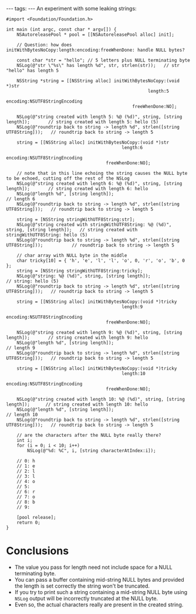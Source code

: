 ---
tags:
---
An experiment with some leaking strings:

<pre>#import <Foundation/Foundation.h>

int main (int argc, const char * argv[]) {
    NSAutoreleasePool * pool = [[NSAutoreleasePool alloc] init];

    // Question: how does initWithBytesNoCopy:length:encoding:freeWhenDone: handle NULL bytes?

    const char *str = "hello"; // 5 letters plus NULL terminating byte
    NSLog(@"str \"%s\" has length %d", str, strlen(str));   // str "hello" has length 5

    NSString *string = [[NSString alloc] initWithBytesNoCopy:(void *)str
                                                      length:5
                                                    encoding:NSUTF8StringEncoding
                                                freeWhenDone:NO];
    
    NSLog(@"string created with length 5: %@ (%d)", string, [string length]);       // string created with length 5: hello (5)
    NSLog(@"roundtrip back to string -> length %d", strlen([string UTF8String]));   // roundtrip back to string -> length 5
          
    string = [[NSString alloc] initWithBytesNoCopy:(void *)str
                                            length:6 
                                          encoding:NSUTF8StringEncoding 
                                      freeWhenDone:NO];
    
    // note that in this line echoing the string causes the NULL byte to be echoed, cutting off the rest of the NSLog
    NSLog(@"string created with length 6: %@ (%d)", string, [string length]);       // string created with length 6: hello
    NSLog(@"length %d", [string length]);                                           // length 6
    NSLog(@"roundtrip back to string -> length %d", strlen([string UTF8String]));   // roundtrip back to string -> length 5
    
    string = [NSString stringWithUTF8String:str];
    NSLog(@"string created with stringWithUTF8String: %@ (%d)", string, [string length]);   // string created with stringWithUTF8String: hello (5)
    NSLog(@"roundtrip back to string -> length %d", strlen([string UTF8String]));           // roundtrip back to string -> length 5
    
    // char array with NULL byte in the middle
    char tricky[10] = { 'h', 'e', 'l', 'l', 'o', 0, 'r', 'o', 'b', 0 };  
    string = [NSString stringWithUTF8String:tricky];
    NSLog(@"string: %@ (%d)", string, [string length]);                             // string: hello (5)
    NSLog(@"roundtrip back to string -> length %d", strlen([string UTF8String]));   // roundtrip back to string -> length 5
    
    string = [[NSString alloc] initWithBytesNoCopy:(void *)tricky
                                            length:9
                                          encoding:NSUTF8StringEncoding
                                      freeWhenDone:NO];
    
    NSLog(@"string created with length 9: %@ (%d)", string, [string length]);       // string created with length 9: hello
    NSLog(@"length %d", [string length]);                                           // length 9
    NSLog(@"roundtrip back to string -> length %d", strlen([string UTF8String]));   // roundtrip back to string -> length 5
    
    string = [[NSString alloc] initWithBytesNoCopy:(void *)tricky
                                            length:10
                                          encoding:NSUTF8StringEncoding 
                                      freeWhenDone:NO];
    
    NSLog(@"string created with length 10: %@ (%d)", string, [string length]);      // string created with length 10: hello
    NSLog(@"length %d", [string length]);                                           // length 10
    NSLog(@"roundtrip back to string -> length %d", strlen([string UTF8String]));   // roundtrip back to string -> length 5
    
    // are the characters after the NULL byte really there?
    int i;
    for (i = 0; i < 10; i++)
        NSLog(@"%d: %C", i, [string characterAtIndex:i]);

    // 0: h
    // 1: e
    // 2: l
    // 3: l
    // 4: o
    // 5: 
    // 6: r
    // 7: o
    // 8: b
    // 9: 

    [pool release];
    return 0;
}</pre>

= Conclusions =

* The value you pass for length need not include space for a NULL terminating byte.
* You can pass a buffer containing mid-string NULL bytes and provided the length is set correctly the string won't be truncated.
* If you try to print such a string containing a mid-string NULL byte using <tt>NSLog</tt> output will be incorrectly truncated at the NULL byte.
* Even so, the actual characters really are present in the created string.
